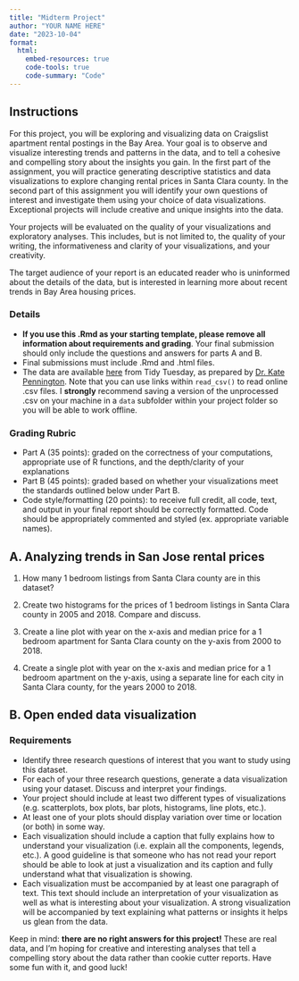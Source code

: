 ```yaml
---
title: "Midterm Project"
author: "YOUR NAME HERE"
date: "2023-10-04"
format: 
  html:
    embed-resources: true
    code-tools: true
    code-summary: "Code"
---
```


## Instructions

For this project, you will be exploring and visualizing data on Craigslist apartment rental postings in the Bay Area. Your goal is to observe and visualize interesting trends and patterns in the data, and to tell a cohesive and compelling story about the insights you gain. In the first part of the assignment, you will practice generating descriptive statistics and data visualizations to explore changing rental prices in Santa Clara county. In the second part of this assignment you will identify your own questions of interest and investigate them using your choice of data visualizations. Exceptional projects will include creative and unique insights into the data. 

Your projects will be evaluated on the quality of your visualizations and exploratory analyses. This includes, but is not limited to, the quality of your writing, the informativeness and clarity of your visualizations, and your creativity.

The target audience of your report is an educated reader who is uninformed about the details of the data, but is interested in learning more about recent trends in Bay Area housing prices. 


### Details

* **If you use this .Rmd as your starting template, please remove all information about requirements and grading**. Your final submission should only include the questions and answers for parts A and B.
* Final submissions must include .Rmd and .html files.
* The data are available [here](https://raw.githubusercontent.com/rfordatascience/tidytuesday/master/data/2022/2022-07-05/rent.csv) from Tidy Tuesday, as prepared by [Dr. Kate Pennington](https://github.com/rfordatascience/tidytuesday/blob/master/data/2022/2022-07-05/readme.md). Note that you can use links within `read_csv()` to read online .csv files. I **strongly** recommend saving a version of the unprocessed .csv on your machine in a `data` subfolder within your project folder so you will be able to work offline.

### Grading Rubric

* Part A (35 points): graded on the correctness of your computations, appropriate use of R functions, and the depth/clarity of your explanations
* Part B (45 points): graded based on whether your visualizations meet the standards outlined below under Part B.
* Code style/formatting (20 points): to receive full credit, all code, text, and output in your final report should be correctly formatted. Code should be appropriately commented and styled (ex. appropriate variable names).

## A. Analyzing trends in San Jose rental prices 

1. How many 1 bedroom listings from Santa Clara county are in this dataset?

2. Create two histograms for the prices of 1 bedroom listings in Santa Clara county in 2005 and 2018. Compare and discuss.

3. Create a line plot with year on the x-axis and median price for a 1 bedroom apartment for Santa Clara county on the y-axis from 2000 to 2018. 

4. Create a single plot with year on the x-axis and median price for a 1 bedroom apartment on the y-axis, using a separate line for each city in Santa Clara county, for the years 2000 to 2018. 


## B. Open ended data visualization

### Requirements

* Identify three research questions of interest that you want to study using this dataset.
* For each of your three research questions, generate a data visualization using your dataset. Discuss and interpret your findings. 
* Your project should include at least two different types of visualizations (e.g. scatterplots, box plots, bar plots, histograms, line plots, etc.).
* At least one of your plots should display variation over time or location (or both) in some way.
* Each visualization should include a caption that fully explains how to understand your visualization (i.e. explain all the components, legends, etc.). A good guideline is that someone who has not read your report should be able to look at just a visualization and its caption and fully understand what that visualization is showing.
* Each visualization must be accompanied by at least one paragraph of text. This text should include an interpretation of your visualization as well as what is interesting about your visualization. A strong visualization will be accompanied by text explaining what patterns or insights it helps us glean from the data. 

Keep in mind: **there are no right answers for this project!**
These are real data, and I'm hoping for creative and interesting analyses that tell a compelling story about the data rather than cookie cutter reports. Have some fun with it, and good luck!






